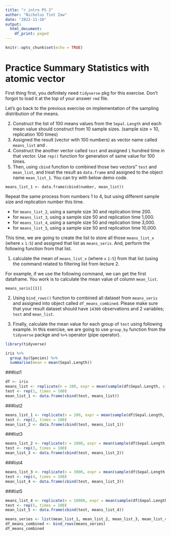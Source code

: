 ```yaml
---
title: "r_intro PS 2"
author: "Nicholus Tint Zaw"
date: "2022-11-10"
output:
  html_document:
    df_print: paged
---
```


```r
knitr::opts_chunk$set(echo = TRUE)

```



# Practice Summary Statistics with atomic vector 

First thing first, you definitely need `tidyverse` pkg for this exercise. Don't forgot to load it at the top of your answer `rmd` file. 

Let's go back to the previous exercise on implementation of the sampling distribution of the means. 


2. Construct the list of 100 means values from the `Sepal.Length` and each mean value should construct from 10 sample sizes. (sample size = 10, replication 100 times)
2. Assigned the result (vector with 100 numbers) as vector name called `means_list` and . 
3. Construct the another vector called `test` and assigned `1` hundred time in that vector. Use `rep()` function for generation of same value for 100 times. 
4. Then, using `cbind` function to combined those two vectors" `test` and `mean_list`, and treat the result as `data.frame` and assigned to the object name `mean_list_1`. You can try with below demo code. 

```
means_list_1 <- data.frame(cbind(number, mean_list))

```

Repeat the same process from numbers 1 to 4, but using different sample size and replication number this time. 

+ for `means_list_2`, using a sample size 30 and replication time 200. 
+ for `means_list_3`, using a sample size 50 and replication time 1,000.  
+ for `means_list_4`, using a sample size 50 and replication time 3,000.  
+ for `means_list_5`, using a sample size 50 and replication time 10,000.  


This time, we are going to create the list to store all those `means_list_x` (where `x` `1:5`) and assigned that list as `means_seris`. 
And, perform the following function from that list. 

1. calculate the mean of `means_list_x` (where `x` `1:5`) from that list (using the command related to filtering list from lecture 2. 

For example, if we use the following command, we can get the first dataframe. You work is to calculate the mean value of column `mean_list`. 

```
means_seris[[1]]
```

2. Using `bind_rows()` function to combined all dataset from `means_seris` and assigned into object called `df_means_combined`. Please make sure that your result dataset should have `14300` observations and 2 variables; `test` and `mean_list`. 

3. Finally, calculate the mean value for each group of `test` using following example. In this exercise, we are going to use `group_by` function from the `tidyverse` packge and `%>%` operator (pipe operator). 

```r
library(tidyverse)

iris %>%
  group_by(Species) %>%
  summarise(mean = mean(Sepal.Length))

```
###list1
```r
df <- iris
means_list <- replicate(n = 100, expr = mean(sample(df$Sepal.Length, size = 10, replace=TRUE)))
test <- rep(1, times = 100)
mean_list_1 <- data.frame(cbind(test, means_list))
```
###list2
```r
means_list_1 <- replicate(n = 200, expr = mean(sample(df$Sepal.Length, size = 30, replace=TRUE)))
test <- rep(2, times = 100)
mean_list_2 <- data.frame(cbind(test, means_list_1))
```
###list3
```r
means_list_2 <- replicate(n = 1000, expr = mean(sample(df$Sepal.Length, size = 50, replace=TRUE)))
test <- rep(3, times = 100)
mean_list_3 <- data.frame(cbind(test, means_list_2))
```
###list4
```r
means_list_3 <- replicate(n = 3000, expr = mean(sample(df$Sepal.Length, size = 50, replace=TRUE)))
test <- rep(4, times = 100)
mean_list_4 <- data.frame(cbind(test, means_list_3))
```
###list5
```r
means_list_4 <- replicate(n = 10000, expr = mean(sample(df$Sepal.Length, size = 50, replace=TRUE)))
test <- rep(5, times = 100)
mean_list_5 <- data.frame(cbind(test, means_list_4))
```

```r
means_series <- list(mean_list_1, mean_list_2, mean_list_3, mean_list_4, mean_list_5)
df_means_combined <- bind_rows(means_series)
df_means_combined
```
